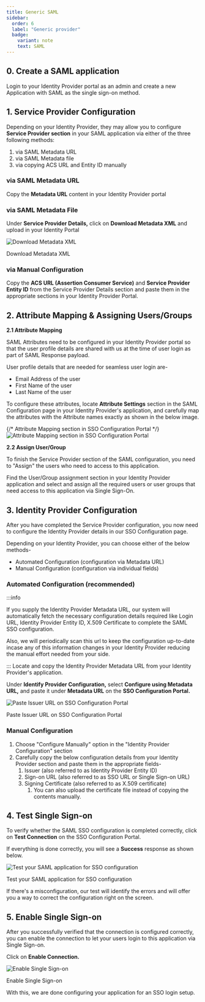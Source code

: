 ```yaml
---
title: Generic SAML
sidebar:
  order: 6
  label: "Generic provider"
  badge:
    variant: note
    text: SAML
---
```




## 0. Create a SAML application

Login to your Identity Provider portal as an admin and create a new Application with SAML as the single sign-on method.

## 1. Service Provider Configuration

Depending on your Identity Provider, they may allow you to configure **Service Provider section** in your SAML application via either of the three following methods:

1. via SAML Metadata URL
2. via SAML Metadata file
3. via copying ACS URL and Entity ID manually

### via SAML Metadata URL

Copy the **Metadata URL** content in your Identity Provider portal

### via SAML Metadata File

Under **Service Provider Details,** click on **Download Metadata XML** and upload in your Identity Portal

![Download Metadata XML](@/assets/docs/guides/sso-integrations/saml-custom-provider/0.png)

Download Metadata XML

### via Manual Configuration

Copy the **ACS URL (Assertion Consumer Service)** and **Service Provider Entity ID** from the Service Provider Details section and paste them in the appropriate sections in your Identity Provider Portal.

## 2. Attribute Mapping & Assigning Users/Groups

**2.1 Attribute Mapping**

SAML Attributes need to be configured in your Identity Provider portal so that the user profile details are shared with us at the time of user login as part of SAML Response payload.

User profile details that are needed for seamless user login are-

- Email Address of the user
- First Name of the user
- Last Name of the user

To configure these attributes, locate **Attribute Settings** section in the SAML Configuration page in your Identity Provider's application, and carefully map the attributes with the Attribute names exactly as shown in the below image.

{/* Attribute Mapping section in SSO Configuration Portal */}
<img src="@/assets/docs/guides/sso-integrations/saml-custom-provider/1.png" alt="Attribute Mapping section in SSO Configuration Portal" />

**2.2 Assign User/Group**

To finish the Service Provider section of the SAML configuration, you need to "Assign" the users who need to access to this application.

Find the User/Group assignment section in your Identity Provider application and select and assign all the required users or user groups that need access to this application via Single Sign-On.

## 3. Identity Provider Configuration

After you have completed the Service Provider configuration, you now need to configure the Identity Provider details in our SSO Configuration page.

Depending on your Identity Provider, you can choose either of the below methods-

- Automated Configuration (configuration via Metadata URL)
- Manual Configuration (configuration via individual fields)

### Automated Configuration (recommended)

:::info

If you supply the Identity Provider Metadata URL, our system will automatically fetch the necessary configuration details required like Login URL, Identity Provider Entity ID, X.509 Certificate to complete the SAML SSO configuration.

Also, we will periodically scan this url to keep the configuration up-to-date incase any of this information changes in your Identity Provider reducing the manual effort needed from your side.

:::
Locate and copy the Identity Provider Metadata URL from your Identity Provider's application.

Under **Identify Provider Configuration,** select **Configure using Metadata URL,** and paste it under **Metadata URL** on the **SSO Configuration Portal.**

![Paste Issuer URL on SSO Configuration Portal ](@/assets/docs/guides/sso-integrations/saml-custom-provider/2.png)

Paste Issuer URL on SSO Configuration Portal

### Manual Configuration

1. Choose "Configure Manually" option in the "Identity Provider Configuration" section
2. Carefully copy the below configuration details from your Identity Provider section and paste them in the appropriate fields-
   1. Issuer (also referred to as Identity Provider Entity ID)
   2. Sign-on URL (also referred to as SSO URL or Single Sign-on URL)
   3. Signing Certificate (also referred to as X.509 certificate)
      1. You can also upload the certificate file instead of copying the contents manually.



## 4. Test Single Sign-on

To verify whether the SAML SSO configuration is completed correctly, click on **Test Connection** on the SSO Configuration Portal.

If everything is done correctly, you will see a **Success** response as shown below.

![Test your SAML application for SSO configuration ](@/assets/docs/guides/sso-integrations/saml-custom-provider/3.png)

Test your SAML application for SSO configuration

If there's a misconfiguration, our test will identify the errors and will offer you a way to correct the configuration right on the screen.

## 5. Enable Single Sign-on

After you successfully verified that the connection is configured correctly, you can enable the connection to let your users login to this application via Single Sign-on.

Click on **Enable Connection.**

![Enable Single Sign-on](@/assets/docs/guides/sso-integrations/saml-custom-provider/4.png)

Enable Single Sign-on

With this, we are done configuring your application for an SSO login setup.
